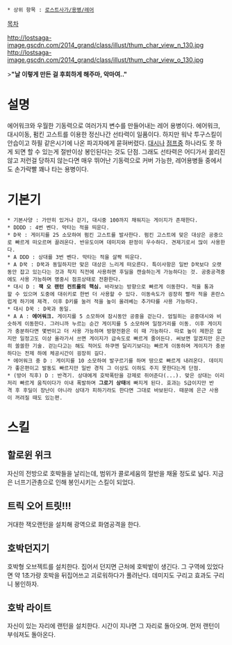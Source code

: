  * 상위 항목 : [[로스트사가/용병/레어]]

[[목차]]

http://lostsaga-image.gscdn.com/2014_grand/class/illust/thum_char_view_n_130.jpg
http://lostsaga-image.gscdn.com/2014_grand/class/illust/thum_char_view_o_130.jpg

>'''"날 이렇게 만든 걸 후회하게 해주마, 악마여.."'''


= 설명 =
에어워크와 우월한 기동력으로 여러가지 변수를 만들어내는 레어 용병이다. 에어워크, 대시이동, 펌킨 고스트를 이용한 정신나간 선타력이 일품이다. 하지만 워낙 투구스킬이 안습이고 하필 같은시기에 나온 파괴자에게 묻혀버렸다. [[데스나이트(로스트사가)|대시나]] [[낭인(로스트사가)|점프중]] 하나라도 못 하게 되면 할 수 있는게 절반이상 봉인된다는 것도 단점. 그래도 선타력은 어디가서 꿇리진 않고 저런걸 당하지 않는다면 매우 뛰어난 기동력으로 커버 가능한, 레어용병들 중에서도 손가락빨 꽤나 타는 용병이다. 

= 기본기 =
 * 기본사양 : 가만히 있거나 걷기, 대시중 100까지 채워지는 게이지가 존재한다.
 * DDDD : 4번 벤다. 막타는 적을 띄운다.
 * D꾹 : 게이지를 25 소모하여 펌킨 고스트를 발사한다. 펌킨 고스트에 맞은 대상은 공중으로 빠르게 떠오르며 끌려온다. 반유도이며 데미지와 판정이 우수하다. 견제기로서 많이 사용한다.
 * A DDD : 상대를 3번 벤다. 막타는 적을 살짝 띄운다.
 * A D꾹 : D꾹과 동일하지만 맞은 대상은 느리게 떠오른다. 특이사항은 일반 D꾹보다 오랫동안 잡고 있는다는 것과 착지 직전에 사용하면 후딜을 캔슬하는게 가능하다는 것. 공중공격중에도 사용 가능하며 명중시 점프상태로 전환한다. 
 * 대시 D : '''잭 오 랜턴 컨트롤의 핵심.''' 바라보는 방향으로 빠르게 이동한다. 적을 통과할 수 있으며 도중에 대쉬키로 한번 더 사용할 수 있다. 이동속도가 굉장히 빨라 적을 혼란스럽게 하기에 제격. 이후 D키를 눌러 적을 높이 올려베는 추가타를 사용 가능하다.
 * 대시 D꾹 : D꾹과 동일.
 * A A : '''에어워크.''' 게이지를 5 소모하여 잠시동안 공중을 걷는다. 엄밀히는 공중대시와 비슷하게 이동한다. 그러니까 누르는 순간 게이지를 5 소모하며 일정거리를 이동. 이후 게이지가 충분하다면 몇번이고 더 사용 가능하며 방향전환은 이 때 가능하다. 따로 높이 제한은 없지만 일정고도 이상 올라가서 쓰면 게이지가 급속도로 빠르게 줄어든다. 써보면 알겠지만 은근히 쏠쏠한 기술. 걷는다고는 해도 적어도 하쿠멘 달리기보다는 빠르게 이동하며 게이지가 충분하다는 전제 하에 체공시간이 굉장히 길다.
 * 에어워크 중 D : 게이지를 10 소모하여 발구르기를 하며 땅으로 빠르게 내려온다. 데미지가 좋은편이고 발동도 빠르지만 일반 경직 그 이상도 이하도 주지 못한다는게 단점.
 * (방어 직후) D : 반격기. 상대에게 호박폭탄을 강제로 쥐어준다(...). 맞은 상대는 이리저리 빠르게 움직이다가 이내 폭발하며 '''그로기 상태'''에 빠지게 된다. 효과는 S급이지만 반격 후 후딜이 장난이 아니라 상대가 피하기라도 한다면 그대로 바보된다. 때문에 은근 사용이 꺼려질 때도 있는편.

= 스킬 =
== 할로윈 위크 ==
자신의 전방으로 호박들을 날리는데, 범위가 콜로세움의 절반을 채울 정도로 넓다. 지금은 너프기관총으로 인해 봉인시키는 스킬이 되었다.
== 트릭 오어 트릿!!! ==
거대한 잭오랜턴을 설치해 광역으로 화염공격을 한다.
== 호박던지기 ==
호박형 오브젝트를 설치한다. 집어서 던지면 근처에 호박밭이 생긴다. 그 구역에 있었다면 약 1초가량 호박을 뒤집어쓰고 괴로워하다가 풀려난다. 데미지도 구리고 효과도 구리니 봉인하자.
== 호박 라이트 ==
자신이 있는 자리에 랜턴을 설치한다.  시간이 지나면 그 자리로 돌아오며. 먼저 랜턴이 부숴져도 돌아온다.
